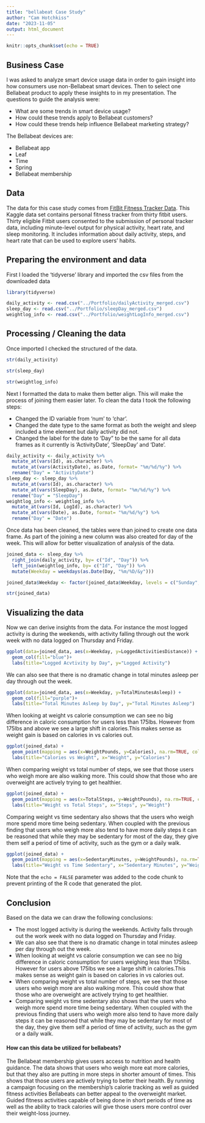 ---
title: "bellabeat Case Study"
author: "Cam Hotchkiss"
date: "2023-11-05"
output: html_document
---

```{r setup, include=FALSE}
knitr::opts_chunk$set(echo = TRUE)
```

## Business Case

I was asked to analyze smart device usage data in order to gain insight into how consumers use non-Bellabeat smart
devices. Then to select one Bellabeat product to apply these insights to in my presentation. The questions to guide the analysis were:

* What are some trends in smart device usage?
* How could these trends apply to Bellabeat customers?
* How could these trends help influence Bellabeat marketing strategy?

The Bellabeat devices are:

* Bellabeat app
* Leaf
* Time
* Spring
* Bellabeat membership

## Data

The data for this case study comes from [FitBit Fitness Tracker Data](https://www.kaggle.com/datasets/arashnic/fitbit). This Kaggle data set contains personal fitness tracker from thirty fitbit users. Thirty eligible Fitbit users consented to the submission of
personal tracker data, including minute-level output for physical activity, heart rate, and sleep monitoring. It includes
information about daily activity, steps, and heart rate that can be used to explore users’ habits.

## Preparing the environment and data

First I loaded the 'tidyverse' library and imported the csv files from the downloaded data

```{r loading tidyverse}
library(tidyverse)
```

```{r importing data}
daily_activity <- read.csv("../Portfolio/dailyActivity_merged.csv")
sleep_day <- read.csv("../Portfolio/sleepDay_merged.csv")
weightlog_info <- read.csv("../Portfolio/weightLogInfo_merged.csv")
```

## Processing / Cleaning the data

Once imported I checked the structured of the data.

```{r structure of daily activity}
str(daily_activity)

```

```{r structure of sleep}
str(sleep_day)

```

```{r structure of weight}
str(weightlog_info)
```

Next I formatted the data to make them better align. This will make the process of joining them easier later. To clean the data I took the following steps:

* Changed the ID variable from 'num' to 'char'.
* Changed the date type to the same format as both the weight and sleep included a time element but daily activity did not.
* Changed the label for the date to 'Day" to be the same for all data frames as it currently is 'ActivityDate', 'SleepDay' and 'Date'.

```{r cleaning data}
daily_activity <- daily_activity %>% 
  mutate_at(vars(Id), as.character) %>% 
  mutate_at(vars(ActivityDate), as.Date, format= "%m/%d/%y") %>% 
  rename("Day" = "ActivityDate")
sleep_day <- sleep_day %>% 
  mutate_at(vars(Id), as.character) %>% 
  mutate_at(vars(SleepDay), as.Date, format= "%m/%d/%y") %>% 
  rename("Day" = "SleepDay")
weightlog_info <- weightlog_info %>% 
  mutate_at(vars(Id, LogId), as.character) %>% 
  mutate_at(vars(Date), as.Date, format= "%m/%d/%y") %>% 
  rename("Day" = "Date")
```

Once data has been cleaned, the tables were than joined to create one data frame. As part of the joining a new column was also created for day of the week. This will allow for better visualization of analysis of the data.

```{r joined table}
joined_data <- sleep_day %>% 
  right_join(daily_activity, by= c("Id", "Day")) %>% 
  left_join(weightlog_info, by= c("Id", "Day")) %>% 
  mutate(Weekday = weekdays(as.Date(Day, "%m/%D/&y")))

joined_data$Weekday <- factor(joined_data$Weekday, levels = c("Sunday", "Monday", "Tuesday", "Wednesday","Thursday","Friday", "Saturday"))

str(joined_data)
```


## Visualizing the data

Now we can derive insights from the data. For instance the most logged activity is during the weekends, with activity falling through out the work week with no data logged on Thursday and Friday. 

```{r Logged activity by day, echo=FALSE}
ggplot(data=joined_data, aes(x=Weekday, y=LoggedActivitiesDistance)) + 
  geom_col(fill="blue")+
  labs(title="Logged Acvtivity by Day", y="Logged Activity") 
```

We can also see that there is no dramatic change in total minutes asleep per day through out the week.

```{r Total minutes asleep by day, echo=FALSE}
ggplot(data=joined_data, aes(x=Weekday, y=TotalMinutesAsleep)) + 
  geom_col(fill="purple")+
  labs(title="Total Minutes Asleep by Day", y="Total Minutes Asleep") 
```

When looking at weight vs calorie consumption we can see no big difference in caloric consumption for users less than 175lbs. However from 175lbs and above we see a large shift in calories.This makes sense as weight gain is based on calories in vs calories out.

```{r Calories vs weight, echo=FALSE}
ggplot(joined_data) +
  geom_point(mapping = aes(x=WeightPounds, y=Calories), na.rm=TRUE, color="green") +
  labs(title="Calories vs Weight", x="Weight", y="Calories") 
```

When comparing weight vs total number of steps, we see that those users who weigh more are also walking more. This could show that those who are overweight are actively trying to get healthier. 

```{r Weight vs steps, echo=FALSE}
ggplot(joined_data) +
  geom_point(mapping = aes(x=TotalSteps, y=WeightPounds), na.rm=TRUE, color="green") +
  labs(title="Weight vs Total Steps", x="Steps", y="Weight") 
```

Comparing weight vs time sedentary also shows that the users who weigh more spend more time being sedentary. When coupled with the previous finding that users who weigh more also tend to have more daily steps it can be reasoned that while they may be sedentary for most of the day, they give them self a period of time of activity, such as the gym or a daily walk.  

```{r Weight vs time sedentary,echo=FALSE}
ggplot(joined_data) +
  geom_point(mapping = aes(x=SedentaryMinutes, y=WeightPounds), na.rm=TRUE, color="green") +
  labs(title="Weight vs Time Sedentary", x="Sedentary Minutes", y="Weight") 
```


Note that the `echo = FALSE` parameter was added to the code chunk to prevent printing of the R code that generated the plot.

## Conclusion

Based on the data we can draw the following conclusions:

* The most logged activity is during the weekends. Activity falls through out the work week with no data logged on Thursday and Friday.
* We can also see that there is no dramatic change in total minutes asleep per day through out the week.
* When looking at weight vs calorie consumption we can see no big difference in caloric consumption for users weighing less than 175lbs. However for users above 175lbs we see a large shift in calories.This makes sense as weight gain is based on calories in vs calories out.
* When comparing weight vs total number of steps, we see that those users who weigh more are also walking more. This could show that those who are overweight are actively trying to get healthier.
* Comparing weight vs time sedentary also shows that the users who weigh more spend more time being sedentary. When coupled with the previous finding that users who weigh more also tend to have more daily steps it can be reasoned that while they may be sedentary for most of the day, they give them self a period of time of activity, such as the gym or a daily walk.

#### How can this data be utilized for bellabeats?

The Bellabeat membership gives users access to nutrition and health guidance. The data shows that users who weigh more eat more calories, but that they also are putting in more steps in shorter amount of times. This shows that those users are actively trying to better their health. By running a campaign focusing on the membership's calorie tracking as well as guided fitness activities Bellabeats can better appeal to the overweight market. Guided fitness activities capable of being done in short periods of time as well as the ability to track calories will give those users more control over their weight-loss journey. 